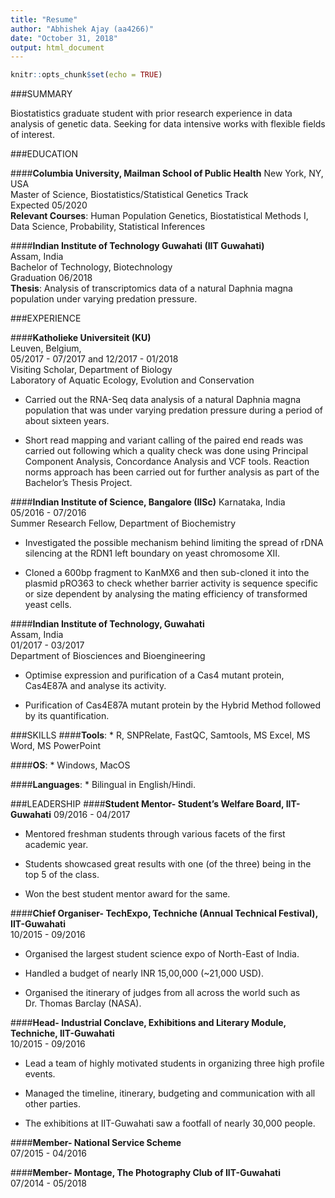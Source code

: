 ```yaml
---
title: "Resume"
author: "Abhishek Ajay (aa4266)"
date: "October 31, 2018"
output: html_document
---
```


```r
knitr::opts_chunk$set(echo = TRUE)
```

###SUMMARY

Biostatistics graduate student with prior research experience in data analysis of genetic data. Seeking for data intensive works with flexible fields of interest.

###EDUCATION

####**Columbia University, Mailman School of Public Health**
New York, NY, USA
</br>Master of Science, Biostatistics/Statistical Genetics Track
</br>Expected 05/2020 
</br>**Relevant Courses**: Human Population Genetics, Biostatistical Methods I, Data Science, Probability, Statistical Inferences

####**Indian Institute of Technology Guwahati (IIT Guwahati)** 	
Assam, India 
</br>Bachelor of Technology, Biotechnology 						                  
Graduation 06/2018
</br>**Thesis**: Analysis of transcriptomics data of a natural Daphnia magna population under varying predation pressure.

###EXPERIENCE

####**Katholieke Universiteit (KU)** 			     
Leuven, Belgium, 
</br>05/2017 - 07/2017 and 12/2017 - 01/2018
</br>Visiting Scholar, Department of Biology					           
Laboratory of Aquatic Ecology, Evolution and Conservation

* Carried out the RNA-Seq data analysis of a natural Daphnia magna population that was under varying predation pressure during a period of about sixteen years.

* Short read mapping and variant calling of the paired end reads was carried out following which a quality check was done using Principal Component Analysis, Concordance Analysis and VCF tools.
Reaction norms approach has been carried out for further analysis as part of the Bachelor’s Thesis Project.

####**Indian Institute of Science, Bangalore (IISc)**
Karnataka, India
</br>05/2016 - 07/2016 
</br>Summer Research Fellow, Department of Biochemistry

* Investigated the possible mechanism behind limiting the spread of rDNA silencing at the RDN1 left boundary on yeast chromosome XII.

* Cloned a 600bp fragment to KanMX6 and then sub-cloned it into the plasmid pRO363 to check whether barrier activity is sequence specific or size dependent by analysing the mating efficiency of transformed yeast cells.

####**Indian Institute of Technology, Guwahati** 		           
Assam, India 
</br>01/2017 - 03/2017 
</br>Department of Biosciences and Bioengineering

* Optimise expression and purification of a Cas4 mutant protein, Cas4E87A and analyse its activity.

* Purification of Cas4E87A mutant protein by the Hybrid Method followed by its quantification.

###SKILLS
####**Tools**: 
  * R, SNPRelate, FastQC, Samtools, MS Excel, MS Word, MS PowerPoint

####**OS**: 
  * Windows, MacOS

####**Languages**: 
  * Bilingual in English/Hindi.

###LEADERSHIP
####**Student Mentor- Student’s Welfare Board, IIT-Guwahati**
09/2016 - 04/2017

* Mentored freshman students through various facets of the first academic year.

* Students showcased great results with one (of the three) being in the top 5 of the class.

* Won the best student mentor award for the same.

####**Chief Organiser- TechExpo, Techniche (Annual Technical Festival), IIT-Guwahati **	  	            
10/2015 - 09/2016

* Organised the largest student science expo of North-East of India.

* Handled a budget of nearly INR 15,00,000 (~21,000 USD).

* Organised the itinerary of judges from all across the world such as Dr. Thomas Barclay (NASA).

####**Head- Industrial Conclave, Exhibitions and Literary Module, Techniche, IIT-Guwahati** 	          
10/2015 - 09/2016

* Lead a team of highly motivated students in organizing three high profile events.

* Managed the timeline, itinerary, budgeting and communication with all other parties.

* The exhibitions at IIT-Guwahati saw a footfall of nearly 30,000 people.

####**Member- National Service Scheme** 						 	                                                  
07/2015 - 04/2016

####**Member- Montage, The Photography Club of IIT-Guwahati**			   	                                
07/2014 - 05/2018
